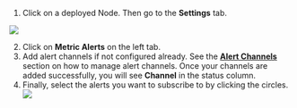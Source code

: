 1. Click on a deployed Node. Then go to the **Settings** tab.



![](/images/nodehealth1.png)

2.  Click on **Metric Alerts** on the left tab.
3. Add alert channels if not configured already. See the **[Alert Channels](https://scale3labs.com/docs/channels/introduction)** section on how to manage alert channels. Once your channels are added successfully, you will see **Channel** in the status column.
4. Finally, select the alerts you want to subscribe to by clicking the circles.
![](/images/nodehealth2.png)